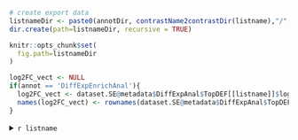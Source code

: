 
<!-- <details> -->

```r

# create export data
listnameDir <- paste0(annotDir, contrastName2contrastDir(listname),"/",ontology,"/")
dir.create(path=listnameDir, recursive = TRUE)

knitr::opts_chunk$set(
  fig.path=listnameDir
)
```

```r
log2FC_vect <- NULL
if(annot == 'DiffExpEnrichAnal'){
  log2FC_vect <- dataset.SE@metadata$DiffExpAnal$TopDEF[[listname]]$logFC
  names(log2FC_vect) <- rownames(dataset.SE@metadata$DiffExpAnal$TopDEF[[listname]])
}
```


<details>
<summary>`r listname`</summary>

1- Dotplot

```r
for(domain in names(dataset.SE@metadata[[annot]][[ontology]]$enrichResult[[listname]])){
 
dataPlot <-  dataset.SE@metadata[[annot]][[ontology]]$enrichResult[[listname]][[domain]]
if(nrow(dataPlot)>0){
p <- dotplot(dataPlot, showCategory = 15) + 
  ggtitle(paste0(listname, "\nEnrichment analysis result on domain ", domain, "\nFirst 15 enriched terms"))
print(p)
 }
else{print(paste0(listname, " - in domain: ", domain, " - There was no enriched term found in this setting."))}
}
```

2- Heatplot

```r
for(domain in names(dataset.SE@metadata[[annot]][[ontology]]$enrichResult[[listname]])){
dataPlot <-  dataset.SE@metadata[[annot]][[ontology]]$enrichResult[[listname]][[domain]]
if(nrow(dataPlot)>0){
p <-  heatplot(dataPlot, showCategory = 15, foldChange = log2FC_vect) + 
                                   labs(fill="log2FC") + 
                                   scale_fill_gradient2(low = "blue", mid = "white", high = "red", midpoint = 0) +
                                   theme(axis.text.y = element_text(size = 10)) + 
                                   ggtitle(paste0(listname, " - Enrichment analysis result on domain ", domain, "\nFirst 15 enriched terms"))
suppressMessages(print(p))# delete warnings for scale fill replacement
 }
else{print(paste0(listname, " - in domain: ", domain, " - There was no enriched term found in this setting."))}
}
```


3- Cnetplot

```r
for(domain in names(dataset.SE@metadata[[annot]][[ontology]]$enrichResult[[listname]])){
dataPlot <-  dataset.SE@metadata[[annot]][[ontology]]$enrichResult[[listname]][[domain]]
if(nrow(dataPlot)>0){
p <- cnetplot(dataPlot, showCategory = 15, foldChange = log2FC_vect, node_label = "category") + 
  guides(colour=guide_colourbar(title = "log2FC")) +
  scale_fill_gradient2(low = "blue", mid = "white", high = "red", midpoint = 0) + 
  ggtitle(paste0(listname, " - Enrichment analysis result on domain ", domain, "\nFirst 15 enriched terms"))
  suppressMessages(print(p)) # delete warnings for scale fill replacement
 }
else{print(paste0(listname, " - in domain: ", domain, " - There was no enriched term found in this setting."))}
}
```


4- Table

```r

dataPlot <- list()

for(domain in names(dataset.SE@metadata[[annot]][[ontology]]$enrichResult[[listname]])){
tmp <- dataset.SE@metadata[[annot]][[ontology]]$enrichResult[[listname]][[domain]]
tmp@result$domain <- rep(domain,dim(tmp@result)[1])
dataPlot[[domain]] <- tmp@result[tmp@result$p.adjust < tmp@pvalueCutoff, ] %>% dplyr::select(!c("geneID", "qvalue"))
}

#DT::datatable(dataPlot, # sometimes it prints non significant results...
#                    rownames = FALSE,
#                    options = list(rownames = FALSE, pageLength = 5, lengthMenu = c(5, 10, 15, 20), scrollX = T))
#

# Bind results domain

dataPlot.rbind <- dataPlot %>% purrr::reduce(rbind)
dataPlot.rbind[,5:7]<-signif(dataPlot.rbind[,5:6],3)

reactable(dataPlot.rbind,rownames = FALSE,
          showSortable = TRUE,
          bordered = TRUE,
          defaultPageSize = 5, searchable = TRUE, paginationType = "simple")

```

```r
for(domain in names(dataset.SE@metadata[[annot]][[ontology]]$enrichResult[[listname]])){
dataPlot <- dataset.SE@metadata[[annot]][[ontology]]$enrichResult[[listname]][[domain]]
write.table(dataPlot@result[dataPlot@result$p.adjust < dataPlot@pvalueCutoff, ],
            file=paste0(listnameDir,"Table_of_Enriched_terms_for_",domain,"_","pval_",dataPlot@pvalueCutoff,".txt"),
            sep="\t",quote=FALSE,col.names=TRUE,row.names=FALSE)
}
```


</details>



